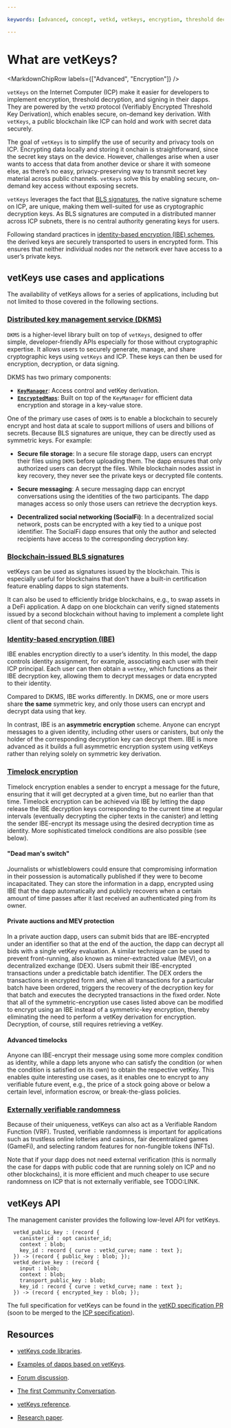 ```yaml
---

keywords: [advanced, concept, vetkd, vetkeys, encryption, threshold decryption, encrypted threshold key derivation]

---
```



# What are vetKeys?

<MarkdownChipRow labels={["Advanced", "Encryption"]} />

`vetKeys` on the Internet Computer (ICP) make it easier for developers to implement encryption, threshold decryption, and signing in their dapps. They are powered by the `vetKD` protocol (Verifiably Encrypted Threshold Key Derivation), which enables secure, on-demand key derivation. With `vetKeys`, a public blockchain like ICP can hold and work with secret data securely.

The goal of `vetKeys` is to simplify the use of security and privacy tools on ICP. Encrypting data locally and storing it onchain is straightforward, since the secret key stays on the device. However, challenges arise when a user wants to access that data from another device or share it with someone else, as there’s no easy, privacy-preserving way to transmit secret key material across public channels. `vetKeys` solve this by enabling secure, on-demand key access without exposing secrets.

`vetKeys` leverages the fact that [BLS signatures](https://learn.internetcomputer.org/hc/en-us/articles/34209540682644-Subnet-Keys-and-Subnet-Signatures), the native signature scheme on ICP, are unique, making them well-suited for use as cryptographic decryption keys. As BLS signatures are computed in a distributed manner across ICP subnets, there is no central authority generating keys for users.

Following standard practices in [identity-based encryption (IBE) schemes](/docs/references/vetkeys-overview), the derived keys are securely transported to users in encrypted form. This ensures that neither individual nodes nor the network ever have access to a user’s private keys.

## vetKeys use cases and applications

The availability of vetKeys allows for a series of applications, including but not limited to those covered in the following sections.

### [Distributed key management service (DKMS)](/docs/building-apps/network-features/vetkeys/dkms/introduction)

`DKMS` is a higher-level library built on top of `vetKeys`, designed to offer simple, developer-friendly APIs especially for those without cryptographic expertise. It allows users to securely generate, manage, and share cryptographic keys using `vetKeys` and ICP. These keys can then be used for encryption, decryption, or data signing.

DKMS has two primary components:
- **[`KeyManager`](dkms/key-manager.mdx)**: Access control and vetKey derivation.
- **[`EncryptedMaps`](dkms/encrypted-maps.mdx)**: Built on top of the `KeyManager` for efficient data encryption and storage in a key-value store.

One of the primary use cases of `DKMS` is to enable a blockchain to securely encrypt and host data at scale to support millions of users and billions of secrets. Because BLS signatures are unique, they can be directly used as symmetric keys. For example:

- **Secure file storage**: In a secure file storage dapp, users can encrypt their files using `DKMS` before uploading them. The dapp ensures that only authorized users can decrypt the files. While blockchain nodes assist in key recovery, they never see the private keys or decrypted file contents.

- **Secure messaging**: A secure messaging dapp can encrypt conversations using the identities of the two participants. The dapp manages access so only those users can retrieve the decryption keys.

- **Decentralized social networking (SocialFi)**: In a decentralized social network, posts can be encrypted with a key tied to a unique post identifier. The SocialFi dapp ensures that only the author and selected recipients have access to the corresponding decryption key.

### [Blockchain-issued BLS signatures](/docs/building-apps/network-features/vetkeys/advanced/bls-signatures)

vetKeys can be used as signatures issued by the blockchain. This is especially useful for blockchains that don't have a built-in certification feature enabling dapps to sign statements.

It can also be used to efficiently bridge blockchains, e.g., to swap assets in a DeFi application. A dapp on one blockchain can verify signed statements issued by a second blockchain without having to implement a complete light client of that second chain.

### [Identity-based encryption (IBE)](/docs/building-apps/network-features/vetkeys/advanced/identity-based-encryption)

IBE enables encryption directly to a user’s identity. In this model, the dapp controls identity assignment, for example, associating each user with their ICP principal. Each user can then obtain a `vetKey`, which functions as their IBE decryption key, allowing them to decrypt messages or data encrypted to their identity.

Compared to DKMS, IBE works differently. In DKMS, one or more users share **the same** symmetric key, and only those users can encrypt and decrypt data using that key.

In contrast, IBE is an **asymmetric encryption** scheme. Anyone can encrypt messages to a given identity, including other users or canisters, but only the holder of the corresponding decryption key can decrypt them. IBE is more advanced as it builds a full asymmetric encryption system using vetKeys rather than relying solely on symmetric key derivation.

### [Timelock encryption](/docs/building-apps/network-features/vetkeys/advanced/timelock-encryption)

Timelock encryption enables a sender to encrypt a message for the future, ensuring that it will get decrypted at a given time, but no earlier than that time. Timelock encryption can be achieved via IBE by letting the dapp release the IBE decryption keys corresponding to the current time at regular intervals (eventually decrypting the cipher texts in the canister) and letting the sender IBE-encrypt its message using the desired decryption time as identity. More sophisticated timelock conditions are also possible (see below).

#### "Dead man's switch"

Journalists or whistleblowers could ensure that compromising information in their possession is automatically published if they were to become incapacitated. They can store the information in a dapp, encrypted using IBE that the dapp automatically and publicly recovers when a certain amount of time passes after it last received an authenticated ping from its owner.

#### Private auctions and MEV protection

In a private auction dapp, users can submit bids that are IBE-encrypted under an identifier so that at the end of the auction, the dapp can decrypt all bids with a single vetKey evaluation. A similar technique can be used to prevent front-running, also known as miner-extracted value (MEV), on a decentralized exchange (DEX). Users submit their IBE-encrypted transactions under a predictable batch identifier. The DEX orders the transactions in encrypted form and, when all transactions for a particular batch have been ordered, triggers the recovery of the decryption key for that batch and executes the decrypted transactions in the fixed order. Note that all of the symmetric-encryption use cases listed above can be modified to encrypt using an IBE instead of a symmetric-key encryption, thereby eliminating the need to perform a vetKey derivation for encryption. Decryption, of course, still requires retrieving a vetKey.

#### Advanced timelocks

Anyone can IBE-encrypt their message using some more complex condition as identity, while a dapp lets anyone who can satisfy the condition (or when the condition is satisfied on its own) to obtain the respective vetKey. This enables quite interesting use cases, as it enables one to encrypt to any verifiable future event, e.g., the price of a stock going above or below a certain level, information escrow, or break-the-glass policies.

### [Externally verifiable randomness](/docs/building-apps/network-features/vetkeys/advanced/verifiable-randomness)

Because of their uniqueness, vetKeys can also act as a Verifiable Random Function (VRF). Trusted, verifiable randomness is important for applications such as trustless online lotteries and casinos, fair decentralized games (GameFi), and selecting random features for non-fungible tokens (NFTs).

Note that if your dapp does not need external verification (this is normally the case for dapps with public code that are running solely on ICP and no other blockchains), it is more efficient and much cheaper to use secure randomness on ICP that is not externally verifiable, see TODO:LINK.

## vetKeys API

The management canister provides the following low-level API for vetKeys.

```candid
  vetkd_public_key : (record {
    canister_id : opt canister_id;
    context : blob;
    key_id : record { curve : vetkd_curve; name : text };
  }) -> (record { public_key : blob; });
  vetkd_derive_key : (record {
    input : blob;
    context : blob;
    transport_public_key : blob;
    key_id : record { curve : vetkd_curve; name : text };
  }) -> (record { encrypted_key : blob; });
```

The full specification for vetKeys can be found in the [vetKD specification PR](https://github.com/dfinity/portal/pull/3763) (soon to be merged to the [ICP specification](https://internetcomputer.org/docs/references/ic-interface-spec#ic-vetkd_derive_key)).

## Resources

- [vetKeys code libraries](https://github.com/dfinity/vetkd-devkit).

- [Examples of dapps based on vetKeys](https://github.com/dfinity/vetkd-devkit/tree/main/examples).

- [Forum discussion](https://forum.dfinity.org/t/threshold-key-derivation-privacy-on-the-ic/16560).

- [The first Community Conversation](https://youtu.be/baM6jHnmMq8).

- [vetKeys reference](/docs/references/vetkeys-overview).

- [Research paper](https://eprint.iacr.org/2023/616.pdf).

